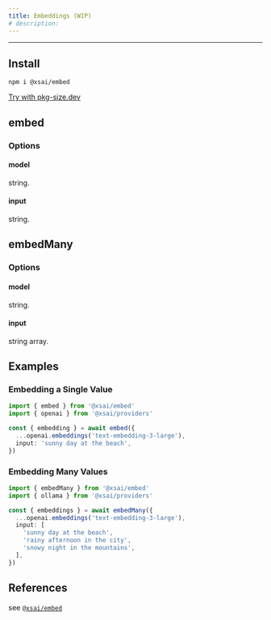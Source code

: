 ```yaml
---
title: Embeddings (WIP)
# description: 
---
```


---

## Install

```package-install
npm i @xsai/embed
```

[Try with pkg-size.dev](https://pkg-size.dev/@xsai/embed)

## embed

### Options

#### model

string.

#### input

string.

## embedMany

### Options

#### model

string.

#### input

string array.

## Examples

### Embedding a Single Value

```ts twoslash
import { embed } from '@xsai/embed'
import { openai } from '@xsai/providers'

const { embedding } = await embed({
  ...openai.embeddings('text-embedding-3-large'),
  input: 'sunny day at the beach',
})
```

### Embedding Many Values

```ts twoslash
import { embedMany } from '@xsai/embed'
import { ollama } from '@xsai/providers'

const { embeddings } = await embedMany({
  ...openai.embeddings('text-embedding-3-large'),
  input: [
    'sunny day at the beach',
    'rainy afternoon in the city',
    'snowy night in the mountains',
  ],
})
```

## References

see [`@xsai/embed`](../references/embed)
